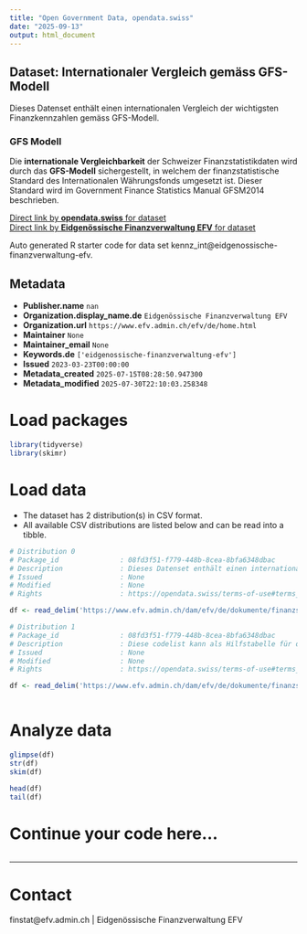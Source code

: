 ```yaml
---
title: "Open Government Data, opendata.swiss"
date: "2025-09-13"
output: html_document
---
```


## Dataset: Internationaler Vergleich gemäss GFS-Modell

Dieses Datenset enthält einen internationalen Vergleich der wichtigsten Finanzkennzahlen gemäss GFS-Modell.

### GFS Modell
Die __internationale Vergleichbarkeit__ der Schweizer Finanzstatistikdaten wird durch das __GFS-Modell__ sichergestellt, in welchem der finanzstatistische Standard des Internationalen Währungsfonds umgesetzt ist. Dieser Standard wird im Government Finance Statistics Manual GFSM2014 beschrieben.


[Direct link by **opendata.swiss** for dataset](https://opendata.swiss/de/dataset/internationaler-vergleich-gemass-gfs-modell)<br>
[Direct link by **Eidgenössische Finanzverwaltung EFV** for dataset]()

Auto generated R starter code for data set kennz_int@eidgenossische-finanzverwaltung-efv.

## Metadata

- **Publisher.name** `nan`
- **Organization.display_name.de** `Eidgenössische Finanzverwaltung EFV`
- **Organization.url** `https://www.efv.admin.ch/efv/de/home.html`
- **Maintainer** `None`
- **Maintainer_email** `None`
- **Keywords.de** `['eidgenossische-finanzverwaltung-efv']`
- **Issued** `2023-03-23T00:00:00`
- **Metadata_created** `2025-07-15T08:28:50.947300`
- **Metadata_modified** `2025-07-30T22:10:03.258348`


# Load packages

```r

library(tidyverse)
library(skimr)

```

# Load data

-   The dataset has 2 distribution(s) in CSV format.
-   All available CSV distributions are listed below and can be read into a tibble.

```r

# Distribution 0
# Package_id               : 08fd3f51-f779-448b-8cea-8bfa6348dbac
# Description              : Dieses Datenset enthält einen internationalen Vergleich der wichtigsten Finanzkennzahlen gemäss GFS-Modell. Folgende Dimensionen sind verfügbar: * country_code: Land (siehe zugehörige codelist) * indicator: Finanzkennzahlen  (siehe codelist) * jahr: zeigt das entsprechende Jahr * value: zeigt den Wert der entsprechenden Position * unit: zeigt die Einheit des Wertes * source: Quelle
# Issued                   : None
# Modified                 : None
# Rights                   : https://opendata.swiss/terms-of-use#terms_open

df <- read_delim('https://www.efv.admin.ch/dam/efv/de/dokumente/finanzstatistik/daten/kennz_int.csv.download.csv/kennz_int.csv')

# Distribution 1
# Package_id               : 08fd3f51-f779-448b-8cea-8bfa6348dbac
# Description              : Diese codelist kann als Hilfstabelle für die Dimensionen _country_\__code_ und _indicator_ des zugehörigen Datensets (identifier: resource_kennz_int) verwendet werden.
# Issued                   : None
# Modified                 : None
# Rights                   : https://opendata.swiss/terms-of-use#terms_open

df <- read_delim('https://www.efv.admin.ch/dam/efv/de/dokumente/finanzstatistik/daten/kennz_int_codelist.csv')



```

# Analyze data

```r

glimpse(df)
str(df)
skim(df)

head(df)
tail(df)

```

# Continue your code here...

```r

```

------------------------------------------------------------------------

# Contact

finstat@efv.admin.ch | Eidgenössische Finanzverwaltung EFV
